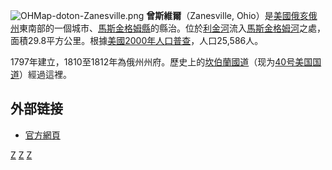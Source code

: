 {{coord|39|56|46|N|82|0|44|W|display=title}}
[[File:OHMap-doton-Zanesville.png|right]]
'''曾斯維爾'''（Zanesville, Ohio）是[[美國|美國]][[俄亥俄州|俄亥俄州]]東南部的一個城市、[[馬斯金格姆縣|馬斯金格姆縣]]的縣治。位於[[利金河_(俄亥俄州)|利金河]]流入[[馬斯金格姆河|馬斯金格姆河]]之處，面積29.8平方公里。根據[[美國2000年人口普查|美國2000年人口普查]]，人口25,586人。

1797年建立，1810至1812年為俄州州府。歷史上的[[坎伯蘭國道|坎伯蘭國道]]（现为[[40号美国国道|40号美国国道]]）經過這裡。

==外部链接==
* [http://www.coz.org/ 官方網頁] {{Wayback|url=http://www.coz.org/ |date=20071012225837 }}

{{Authority control}}
[[Category:俄亥俄州城市|Z]]
[[Category:俄亥俄州縣城|Z]]
[[Category:美国前州首府|Z]]